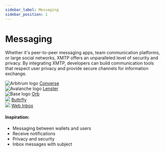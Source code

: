 ```yaml
---
sidebar_label: Messaging
sidebar_position: 1
---
```



# Messaging

Whether it's peer-to-peer messaging apps, team communication platforms, or large social networks, XMTP offers an unparalleled level of security and privacy. By integrating XMTP, developers can build communication tools that respect user privacy and provide secure channels for information exchange.

<div class="chain-list">
  <div class="chain-item">
    <img src={converse} style={{ width: "100px" }} alt="Arbitrum logo" />
    <a href="https://getconverse.app//">Converse</a>
  </div>
  <div class="chain-item">
    <img src={lenster} style={{ width: "100px" }} alt="Avalanche logo" />
    <a href="https://lenster.xyz/">Lenster</a>
  </div>
  <div class="chain-item">
    <img src={orb} style={{ width: "100px" }} alt="Base logo" />
    <a href="https://orb.ac/">Orb</a>
  </div>
  <div class="chain-item">
    <img src={buttrfly} style={{ width: "100px" }} />
    <a href="https://buttrfly.app/">Buttrfly</a>
  </div>
  <div class="chain-item">
    <img src={webinbox} style={{ width: "100px" }} />
    <a href="https://xmtp.chat/">Web Inbox</a>
  </div>
</div>

#### Inspiration:

- Messaging between wallets and users
- Receive notifications
- Privacy and security
- Inbox messages with subject

